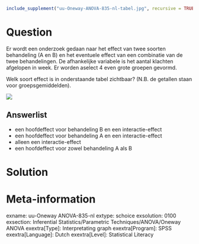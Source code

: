 ```{r, echo = FALSE, results = "hide"}
include_supplement("uu-Oneway-ANOVA-835-nl-tabel.jpg", recursive = TRUE)
```



Question
========
Er wordt een onderzoek gedaan naar het effect van twee soorten behandeling (A en B) 
en het eventuele effect van een combinatie van de twee behandelingen. De afhankelijke 
variabele is het aantal klachten afgelopen in week. Er worden aselect 4 even grote groepen 
gevormd.

Welk soort effect is in onderstaande tabel zichtbaar? (N.B. de getallen staan voor groepsgemiddelden).


![](uu-Oneway-ANOVA-835-nl-tabel.jpg)

Answerlist
----------
* een hoofdeffect voor behandeling B en een interactie-effect
* een hoofdeffect voor behandeling A en een interactie-effect
* alleen een interactie-effect
* een hoofdeffect voor zowel behandeling A als B


Solution
========



Meta-information
================
exname: uu-Oneway ANOVA-835-nl
extype: schoice
exsolution: 0100
exsection: Inferential Statistics/Parametric Techniques/ANOVA/Oneway ANOVA
exextra[Type]: Interpretating graph
exextra[Program]: SPSS
exextra[Language]: Dutch
exextra[Level]: Statistical Literacy